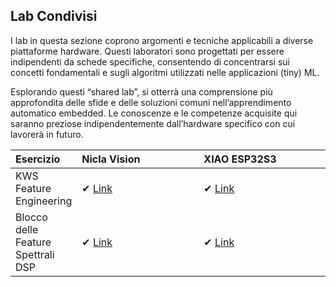 ## Lab Condivisi {.unnumbered}

I lab in questa sezione coprono argomenti e tecniche applicabili a diverse piattaforme hardware. Questi laboratori sono progettati per essere indipendenti da schede specifiche, consentendo di concentrarsi sui concetti fondamentali e sugli algoritmi utilizzati nelle applicazioni  (tiny) ML.

Esplorando questi "shared lab", si otterrà una comprensione più approfondita delle sfide e delle soluzioni comuni nell'apprendimento automatico embedded. Le conoscenze e le competenze acquisite qui saranno preziose indipendentemente dall'hardware specifico con cui lavorerà in futuro.

| Esercizio | Nicla Vision | XIAO ESP32S3 |
|:------------------------------|:--------------------------------------------------------------------------------------------------------------|:-----------------------------------------------------------------------------------------------------------------|
| KWS Feature Engineering | ✔ [Link](./kws_feature_eng/kws_feature_eng.qmd) | ✔ [Link](./kws_feature_eng/kws_feature_eng.qmd) |
| Blocco delle Feature Spettrali DSP | ✔ [Link](./dsp_spectral_features_block/dsp_spectral_features_block.qmd) | ✔ [Link](./dsp_spectral_features_block/dsp_spectral_features_block.qmd) |

